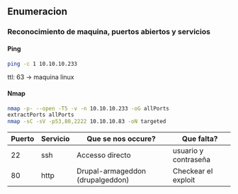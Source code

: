 ## Enumeracion {-}

### Reconocimiento de maquina, puertos abiertos y servicios {-} 

#### Ping {-}

```bash
ping -c 1 10.10.10.233
```
ttl: 63 -> maquina linux

#### Nmap {-}

```bash
nmap -p- --open -T5 -v -n 10.10.10.233 -oG allPorts
extractPorts allPorts
nmap -sC -sV -p53,80,2222 10.10.10.83 -oN targeted
```


|Puerto|Servicio| Que se nos occure?             |    Que falta?      |
|------|--------|--------------------------------|--------------------|
|22    |ssh     |Accesso directo                 |usuario y contraseña|
|80    |http    |Drupal-armageddon (drupalgeddon)|Checkear el exploit |

